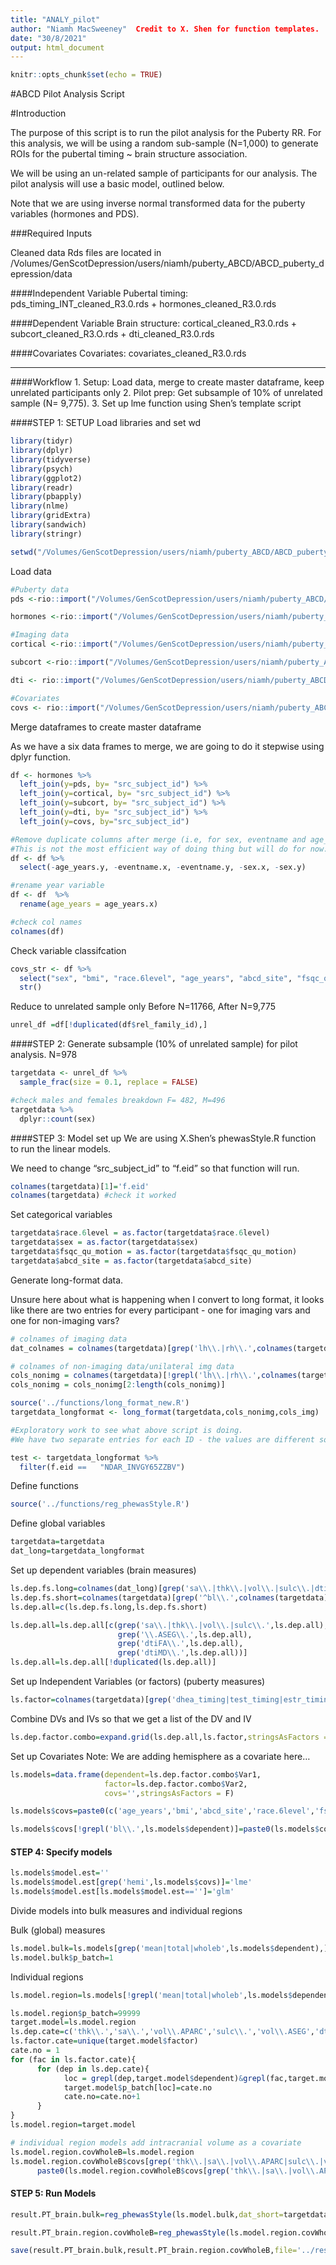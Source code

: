 ```yaml
---
title: "ANALY_pilot"
author: "Niamh MacSweeney"  Credit to X. Shen for function templates. 
date: "30/8/2021"
output: html_document
---
```


```r
knitr::opts_chunk$set(echo = TRUE)
```

#ABCD Pilot Analysis Script

#Introduction

The purpose of this script is to run the pilot analysis for the Puberty RR. For this analysis, we will be using a random sub-sample (N=1,000) to generate ROIs for the pubertal timing ~ brain structure association. 

We will be using an un-related sample of participants for our analysis. The pilot analysis will use a basic model, outlined below. 

Note that we are using inverse normal transformed data for the puberty variables (hormones and PDS).

###Required Inputs

Cleaned data Rds files are located in /Volumes/GenScotDepression/users/niamh/puberty_ABCD/ABCD_puberty_depression/data

####Independent Variable
Pubertal timing: pds_timing_INT_cleaned_R3.0.rds + hormones_cleaned_R3.0.rds

####Dependent Variable
Brain structure: cortical_cleaned_R3.0.rds + subcort_cleaned_R3.O.rds + dti_cleaned_R3.0.rds

####Covariates
Covariates: covariates_cleaned_R3.0.rds

____________________________________________

####Workflow 
1. Setup: Load data, merge to create master dataframe, keep unrelated participants only
2. Pilot prep: Get subsample of 10% of unrelated sample (N= 9,775). 
3. Set up lme function using Shen's template script


####STEP 1: SETUP
Load libraries and set wd
```r

library(tidyr)
library(dplyr)
library(tidyverse)
library(psych)
library(ggplot2)
library(readr)
library(pbapply)
library(nlme)
library(gridExtra)
library(sandwich)
library(stringr)

setwd("/Volumes/GenScotDepression/users/niamh/puberty_ABCD/ABCD_puberty_depression/analy")
```

Load data
```r

#Puberty data 
pds <-rio::import("/Volumes/GenScotDepression/users/niamh/puberty_ABCD/ABCD_puberty_depression/data/pds_timing_INT_cleaned_R3.0.rds")

hormones <-rio::import("/Volumes/GenScotDepression/users/niamh/puberty_ABCD/ABCD_puberty_depression/data/hormones_cleaned_R3.0.rds")

#Imaging data
cortical <-rio::import("/Volumes/GenScotDepression/users/niamh/puberty_ABCD/ABCD_puberty_depression/data/cortical_cleaned_R3.0.rds")

subcort <-rio::import("/Volumes/GenScotDepression/users/niamh/puberty_ABCD/ABCD_puberty_depression/data/subcort_cleaned_R3.0.rds")

dti <- rio::import("/Volumes/GenScotDepression/users/niamh/puberty_ABCD/ABCD_puberty_depression/data/dti_cleaned_R3.0.rds")

#Covariates
covs <- rio::import("/Volumes/GenScotDepression/users/niamh/puberty_ABCD/ABCD_puberty_depression/data/covariates_cleaned_R3.0.rds")

```

Merge dataframes to create master dataframe

As we have a six data frames to merge, we are going to do it stepwise using dplyr function. 
```r

df <- hormones %>% 
  left_join(y=pds, by= "src_subject_id") %>% 
  left_join(y=cortical, by= "src_subject_id") %>% 
  left_join(y=subcort, by= "src_subject_id") %>% 
  left_join(y=dti, by= "src_subject_id") %>% 
  left_join(y=covs, by="src_subject_id")

#Remove duplicate columns after merge (i.e, for sex, eventname and age_years)
#This is not the most efficient way of doing thing but will do for now. 
df <- df %>% 
  select(-age_years.y, -eventname.x, -eventname.y, -sex.x, -sex.y)

#rename year variable
df <- df  %>% 
  rename(age_years = age_years.x)

#check col names
colnames(df)

```
Check variable classifcation
```r

covs_str <- df %>% 
  select("sex", "bmi", "race.6level", "age_years", "abcd_site", "fsqc_qu_motion") %>% 
  str()
```
Reduce to unrelated sample only 
Before N=11766, After N=9,775
```r

unrel_df =df[!duplicated(df$rel_family_id),]
```

####STEP 2: Generate subsample (10% of unrelated sample) for pilot analysis. N=978

```r

targetdata <- unrel_df %>% 
  sample_frac(size = 0.1, replace = FALSE)

#check males and females breakdown F= 482, M=496
targetdata %>% 
  dplyr::count(sex)

```

####STEP 3: Model set up 
We are using X.Shen's phewasStyle.R function to run the linear models.

We need to change "src_subject_id" to "f.eid" so that function will run. 
```r
colnames(targetdata)[1]='f.eid'
colnames(targetdata) #check it worked

```

Set categorical variables 
```r

targetdata$race.6level = as.factor(targetdata$race.6level)
targetdata$sex = as.factor(targetdata$sex)
targetdata$fsqc_qu_motion = as.factor(targetdata$fsqc_qu_motion)
targetdata$abcd_site = as.factor(targetdata$abcd_site)

```

Generate long-format data.

Unsure here about what is happening when I convert to long format, it looks like there are two entries for every participant - one for imaging vars and one for non-imaging vars?
```r
# colnames of imaging data
dat_colnames = colnames(targetdata)[grep('lh\\.|rh\\.',colnames(targetdata))] 

# colnames of non-imaging data/unilateral img data
cols_nonimg = colnames(targetdata)[!grepl('lh\\.|rh\\.',colnames(targetdata))]  
cols_nonimg = cols_nonimg[2:length(cols_nonimg)]

source('../functions/long_format_new.R')
targetdata_longformat <- long_format(targetdata,cols_nonimg,cols_img)

#Exploratory work to see what above script is doing. 
#We have two separate entries for each ID - the values are different so not sure what is happening??? Will revisit. 

test <- targetdata_longformat %>% 
  filter(f.eid ==	"NDAR_INVGY65ZZBV")

```

Define functions
```r

source('../functions/reg_phewasStyle.R')

```

Define global variables
```r
targetdata=targetdata
dat_long=targetdata_longformat
```

Set up dependent variables (brain measures)
```r
ls.dep.fs.long=colnames(dat_long)[grep('sa\\.|thk\\.|vol\\.|sulc\\.|dtiFA\\.|dtiMD\\.|\\.ASEG\\.',colnames(dat_long))]
ls.dep.fs.short=colnames(targetdata)[grep('^bl\\.',colnames(targetdata))]
ls.dep.all=c(ls.dep.fs.long,ls.dep.fs.short)

ls.dep.all=ls.dep.all[c(grep('sa\\.|thk\\.|vol\\.|sulc\\.',ls.dep.all),
                        grep('\\.ASEG\\.',ls.dep.all),
                        grep('dtiFA\\.',ls.dep.all),
                        grep('dtiMD\\.',ls.dep.all))]
ls.dep.all=ls.dep.all[!duplicated(ls.dep.all)]

```
Set up Independent Variables (or factors) (puberty measures) 
```r

ls.factor=colnames(targetdata)[grep('dhea_timing|test_timing|estr_timing|pt_all_INT',colnames(targetdata))]

```
Combine DVs and IVs so that we get a list of the DV and IV
```r

ls.dep.factor.combo=expand.grid(ls.dep.all,ls.factor,stringsAsFactors = F)

```
Set up Covariates 
Note: We are adding hemisphere as a covariate here... 
```r

ls.models=data.frame(dependent=ls.dep.factor.combo$Var1,
                     factor=ls.dep.factor.combo$Var2,
                     covs='',stringsAsFactors = F)

ls.models$covs=paste0(c('age_years','bmi','abcd_site','race.6level','fsqc_qu_motion'),collapse='+')

ls.models$covs[!grepl('bl\\.',ls.models$dependent)]=paste0(ls.models$covs[!grepl('bl\\.',ls.models$dependent)],'+hemi')

```

#### STEP 4: Specify models

```r

ls.models$model.est=''
ls.models$model.est[grep('hemi',ls.models$covs)]='lme'
ls.models$model.est[ls.models$model.est=='']='glm'

```

Divide models into bulk measures and individual regions

Bulk (global) measures
```r
ls.model.bulk=ls.models[grep('mean|total|wholeb',ls.models$dependent),]
ls.model.bulk$p_batch=1
```

Individual regions
```r

ls.model.region=ls.models[!grepl('mean|total|wholeb',ls.models$dependent),]

ls.model.region$p_batch=99999
target.model=ls.model.region
ls.dep.cate=c('thk\\.','sa\\.','vol\\.APARC','sulc\\.','vol\\.ASEG','dtiFA','dtiMD')
ls.factor.cate=unique(target.model$factor)
cate.no = 1
for (fac in ls.factor.cate){
      for (dep in ls.dep.cate){
            loc = grepl(dep,target.model$dependent)&grepl(fac,target.model$factor)
            target.model$p_batch[loc]=cate.no
            cate.no=cate.no+1
      }
}
ls.model.region=target.model

# individual region models add intracranial volume as a covariate
ls.model.region.covWholeB=ls.model.region
ls.model.region.covWholeB$covs[grep('thk\\.|sa\\.|vol\\.APARC|sulc\\.|vol\\.ASEG',ls.model.region.covWholeB$dependent)]=
      paste0(ls.model.region.covWholeB$covs[grep('thk\\.|sa\\.|vol\\.APARC|sulc\\.|vol\\.ASEG',ls.model.region.covWholeB$dependent)],'+ICV_ASEG')

```

#### STEP 5: Run Models 

```r

result.PT_brain.bulk=reg_phewasStyle(ls.model.bulk,dat_short=targetdata,dat_long=dat_long,correctByFactor = T)

result.PT_brain.region.covWholeB=reg_phewasStyle(ls.model.region.covWholeB,dat_short=targetdata,dat_long=dat_long,correctByFactor = T)

save(result.PT_brain.bulk,result.PT_brain.region.covWholeB,file='../results/PT_brain_pilot_analysis.RData')

```




